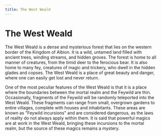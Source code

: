 ```yaml
---
title: The West Weald
---
```



# The West Weald
<ImagePreview image={map} alt="Map of the West weald" />

The West Weald is a dense and mysterious forest that lies on the western border of the Kingdom of Albion. It is a wild, untamed land filled with ancient trees, winding streams, and hidden groves. The forest is home to all manner of creatures, from the timid deer to the ferocious bear. It is also home to many fey, creatures of magic and trickery, who dwell in the hidden glades and copses. The West Weald is a place of great beauty and danger, where one can easily get lost and never return.

One of the most peculiar features of the West Weald is that it is a place where the boundaries between the mortal realm and the Feywild are thin. Occasionally, fragments of the Feywild will be randomly teleported into the West Weald. These fragments can range from small, overgrown gardens to entire villages, complete with houses and inhabitants. These areas are known as "Feywild incursions" and are considered dangerous, as the laws of reality do not always apply within them. It is said that powerful magics are at work in the West Weald, bringing these incursions to the mortal realm, but the source of these magics remains a mystery.
